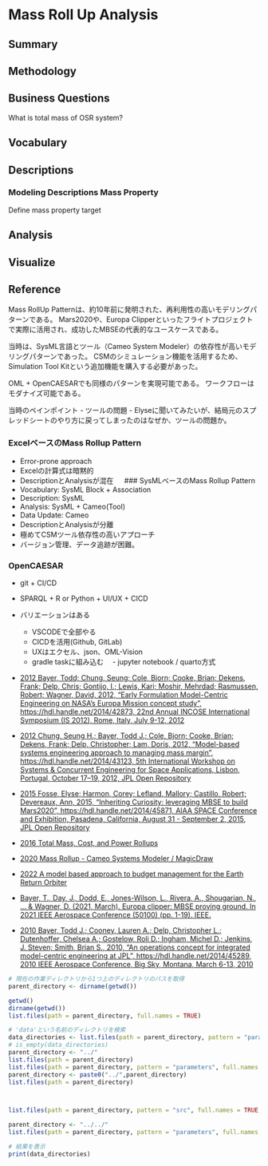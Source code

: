 # Mass Roll Up Analysis

## Summary

## Methodology

## Business Questions

What is total mass of OSR system?

## Vocabulary

## Descriptions

### Modeling Descriptions Mass Property

Define mass property target

## Analysis

## Visualize

## Reference

Mass RollUp Patternは、約10年前に発明された、再利用性の高いモデリングパターンである。 Mars2020や、Europa Clipperといったフライトプロジェクトで実際に活用され、成功したMBSEの代表的なユースケースである。

当時は、SysML言語とツール（Cameo System Modeler）の依存性が高いモデリングパターンであった。 CSMのシミュレーション機能を活用するため、Simulation Tool Kitという追加機能を購入する必要があった。

OML + OpenCAESARでも同様のパターンを実現可能である。 ワークフローはモダナイズ可能である。

当時のペインポイント
- ツールの問題
- Elyseに聞いてみたいが、結局元のスプレッドシートのやり方に戻ってしまったのはなぜか、ツールの問題か。


### ExcelベースのMass Rollup Pattern

-   Error-prone approach
-   Excelの計算式は暗黙的
-   DescriptionとAnalysisが混在 　 \### SysMLベースのMass Rollup Pattern
-   Vocabulary: SysML Block + Association
-   Description: SysML
-   Analysis: SysML + Cameo(Tool)
-   Data Update: Cameo
-   DescriptionとAnalysisが分離
-   極めてCSMツール依存性の高いアプローチ
-   バージョン管理、データ追跡が困難。

### OpenCAESAR

-   git + CI/CD
-   SPARQL + R or Python + UI/UX + CICD
-   バリエーションはある
    -   VSCODEで全部やる
    -   CICDを活用(Github, GitLab)
    -   UXはエクセル、json、OML-Vision
    -   gradle taskに組み込む 　- jupyter notebook / quarto方式
    
-   [2012 Bayer, Todd; Chung, Seung; Cole, Bjorn; Cooke, Brian; Dekens, Frank; Delp, Chris; Gontijo, I.; Lewis, Kari; Moshir, Mehrdad; Rasmussen, Robert; Wagner, David, 2012, "Early Formulation Model-Centric Engineering on NASA’s Europa Mission concept study", https://hdl.handle.net/2014/42873, 22nd Annual INCOSE International Symposium (IS 2012), Rome, Italy, July 9-12, 2012](https://dataverse.jpl.nasa.gov/file.xhtml?fileId=47736&version=1.1)
-   [2012 Chung, Seung H.; Bayer, Todd J.; Cole, Bjorn; Cooke, Brian; Dekens, Frank; Delp, Christopher; Lam, Doris, 2012, "Model-based systems engineering approach to managing mass margin", https://hdl.handle.net/2014/43123, 5th International Workshop on Systems & Concurrent Engineering for Space Applications, Lisbon, Portugal, October 17–19, 2012, JPL Open Repository](https://dataverse.jpl.nasa.gov/file.xhtml?fileId=48982&version=1.1)
-   [2015 Fosse, Elyse; Harmon, Corey; Lefland, Mallory; Castillo, Robert; Devereaux, Ann, 2015, "Inheriting Curiosity: leveraging MBSE to build Mars2020", https://hdl.handle.net/2014/45871, AIAA SPACE Conference and Exhibition, Pasadena, California, August 31 - September 2, 2015, JPL Open Repository](https://dataverse.jpl.nasa.gov/file.xhtml?fileId=4363&version=1.1)
-   [2016 Total Mass, Cost, and Power Rollups](https://www.youtube.com/watch?v=tBGgn_BAqTw)
-   [2020 Mass Rollup - Cameo Systems Modeler / MagicDraw](https://www.youtube.com/watch?v=ncbcF2Sj5TQ)
-   [2022 A model based approach to budget management for the Earth Return Orbiter](https://indico.esa.int/event/407/contributions/7400/attachments/4798/7320/1200%20-%20Abstract%20-%20A%20model%20based%20approach%20to%20budget%20management%20for%20the%20Earth%20Return%20Orbiter.pdf)
-   [Bayer, T., Day, J., Dodd, E., Jones-Wilson, L., Rivera, A., Shougarian, N., ... & Wagner, D. (2021, March). Europa clipper: MBSE proving ground. In 2021 IEEE Aerospace Conference (50100) (pp. 1-19). IEEE.](https://ses.gsfc.nasa.gov/ses_data_2021/IEEEAC2021%20Europa%20Clipper%20-%20MBSE%20Proving%20Ground%20Final%2020210107.pdf)

-   [2010 Bayer, Todd J.; Cooney, Lauren A.; Delp, Christopher L.; Dutenhoffer, Chelsea A.; Gostelow, Roli D.; Ingham, Michel D.; Jenkins, J. Steven; Smith, Brian S., 2010, "An operations concept for integrated model-centric engineering at JPL", https://hdl.handle.net/2014/45289, 2010 IEEE Aerospace Conference, Big Sky, Montana, March 6-13, 2010]()






```r
# 現在の作業ディレクトリから1つ上のディレクトリのパスを取得
parent_directory <- dirname(getwd())

getwd()
dirname(getwd())
list.files(path = parent_directory, full.names = TRUE)

# 'data'という名前のディレクトリを検索
data_directories <- list.files(path = parent_directory, pattern = "parameters", full.names = TRUE, recursive = TRUE)
# is_empty(data_directories)
parent_directory <- "../"
list.files(path = parent_directory)
list.files(path = parent_directory, pattern = "parameters", full.names = TRUE, recursive = TRUE)
parent_directory <- paste0("../",parent_directory)
list.files(path = parent_directory)



list.files(path = parent_directory, pattern = "src", full.names = TRUE, recursive = TRUE)

parent_directory <- "../../"
list.files(path = parent_directory, pattern = "parameters", full.names = TRUE, recursive = TRUE)

# 結果を表示
print(data_directories)

```

